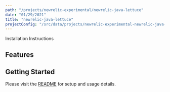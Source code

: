 ```yaml
---
path: "/projects/newrelic-experimental/newrelic-java-lettuce"
date: "01/29/2021"
title: "newrelic-java-lettuce"
projectConfig: "/src/data/projects/newrelic-experimental-newrelic-java-lettuce.json"
---
```


<!-- Imports must occur at the top of the file -->



<Link to="https://github.com/newrelic-experimental/newrelic-java-lettuce">Installation Instructions</Link>

## Features



## Getting Started

Please visit the [README](https://github.com/newrelic-experimental/newrelic-java-lettuce#readme) for setup and usage details.
